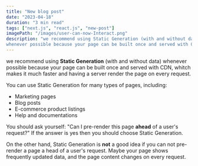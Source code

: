 ```yaml
---
title: "New blog post"
date: "2023-04-18"
duration: "3 min read"
tags: ["next.js", "react.js", "new-post"]
imagePath: "/images/user-can-now-Interact.png"
description: "we recommend using Static Generation (with and without data)
whenever possible because your page can be built once and served with CDN..."
---
```


we recommend using **Static Generation** (with and without data)
whenever possible because your page can be built once and served with CDN,
whitch makes it much faster and having a server render the page on every
request.

You can use Static Generation for many types of pages, including:

- Marketing pages
- Blog posts
- E-commerce product listings
- Help and documentations

You should ask yourself: "Can I pre-render this page **ahead** of
a user's request?" If the answer is yes then you should choose Static
Generation.

On the other hand, Static Generation is **not** a good idea if you
can not pre-render a page a head of a user's request. Maybe your page
shows frequently updated data, and the page content changes on every
request.
